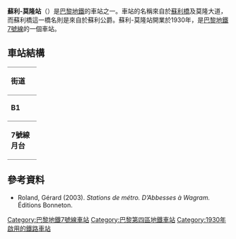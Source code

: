 {{multiple issues|
{{expand|time=2016-02-26T00:58:42+00:00}}
{{no footnotes|time=2016-02-26T00:58:42+00:00}}
}}
{{Infobox station
| name                = 蘇利-莫隆站
| symbol_location     = paris
| symbol              = m
| symbol2             = 
| type                = [[Paris_Métro|Paris Métro]]  station
| image               = [[File:Sully-Morland_2009.jpg|275px]]
| alt                 = 
| caption             = 
| other_name          = 
| address             = [[巴黎第四區|巴黎第四區]]
| borough             = [[法蘭西島|法蘭西島]]
| country             = 法國
| iso_region          = FR_scale:2000
| coordinates_display = title
| coordinates_format  = dms
| latd  = 48.851425| latm  = | lats  = | latNS  = 
| longd = 2.361894| longm = | longs = | longEW = 
| coordinates         = 
| owned               = [[RATP|RATP]]
| operator            = [[RATP|RATP]]
| line                = 
| disabled            = 
| zone                = 1
| opened              = {{Start-date|1930年6月3日}}
| closed              = <!-- {{End date|YYYY|MM|DD|df=y}} -->
| services            = 
| map_type            = France Paris
}}
'''蘇利-莫隆站'''（{{lang-fr|Sully - Morland}}）是[[巴黎地鐵|巴黎地鐵]]的車站之一。車站的名稱來自於[[蘇利橋|蘇利橋]]及莫隆大道，而蘇利橋這一橋名則是來自於蘇利公爵。蘇利-莫隆站開業於1930年，是[[巴黎地鐵7號線|巴黎地鐵7號線]]的一個車站。
== 車站結構 ==
{| border=0 cellspacing=0 cellpadding=3
|style="border-bottom:solid 1px gray;border-top:solid 1px gray;" width=50 valign=top|'''街道'''
|-
|style="border-bottom:solid 1px gray;border-top:solid 1px gray;" width=50 valign=top|'''B1'''
|style="border-top:solid 1px gray;border-bottom:solid 1px gray;" width=100 valign=top|連接層
|-
|style="border-bottom:solid 1px gray;" width=50 rowspan=10 valign=top|'''7號線月台'''
|style="border-top:solid 1px gray;border-right:solid 2px black;border-left:solid 2px black;border-bottom:solid 2px black;" colspan=2|<center><small>[[側式月台|側式月台]]，右側開門</small>
|-
|style="border-bottom:solid 1px gray;" width=100|南行
|style="border-bottom:solid 1px gray;" width=390|{{arrow|L}} [[File:Metro-M.svg|16x16px]][[File:Paris_Metro_7.svg|16x16px]]往[[猶太城-路易·阿拉貢站|猶太城-路易·阿拉貢]]/[[伊夫里鎮站|伊夫里鎮]]<small>（[[于修站|于修]]）</small>
|-
|北行
|{{arrow|R}} [[File:Metro-M.svg|16x16px]][[File:Paris_Metro_7.svg|16x16px]]往[[新庭-1945年5月8日站|新庭-1945年5月8日]]<small>（[[瑪利橋站|瑪利橋]]）</small>
|-
|style="border-top:solid 2px black;border-right:solid 2px black;border-left:solid 2px black;border-bottom:solid 1px gray;" colspan=2|<center><small>[[側式月台|側式月台]]，右側開門</small>
|}

{{commons category|Sully - Morland (Paris Metro)}}

==參考資料==
*Roland, Gérard (2003). ''Stations de métro. D’Abbesses à Wagram.'' Éditions Bonneton.

{{巴黎地鐵7號線}}
{{DEFAULTSORT:Sully - Morland}}
[[Category:巴黎地鐵7號線車站|Category:巴黎地鐵7號線車站]]
[[Category:巴黎第四區地鐵車站|Category:巴黎第四區地鐵車站]]
[[Category:1930年啟用的鐵路車站|Category:1930年啟用的鐵路車站]]